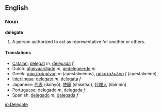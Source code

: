 ==English==
===Noun===
'''delegate'''

#A person authorized to act as representative for another or others.

====Translations====
*[[Catalan]]: [[delegat]] ''m'', [[delegada]] ''f''
*Dutch: [[afgevaardigde]] ''m'', [[gedelegeerde]] ''m''
*Greek: [[απεσταλμένος]] ''m'' (apestalménos), [[απεσταλμένη]] ''f'' (apestalménē)
*[[Interlingua]]: [[delegato]] ''m'', [[delegata]] ''f''
*Japanese: [[代表]] (daihyō), [[使節]] (shisetsu), [[代理人]] (dairinin)
*Portuguese: [[delegado]] ''m'', [[delegada]] ''f''
*Spanish: [[delegado]] ''m'', [[delegada]] ''f''

[[io:Delegate]]
